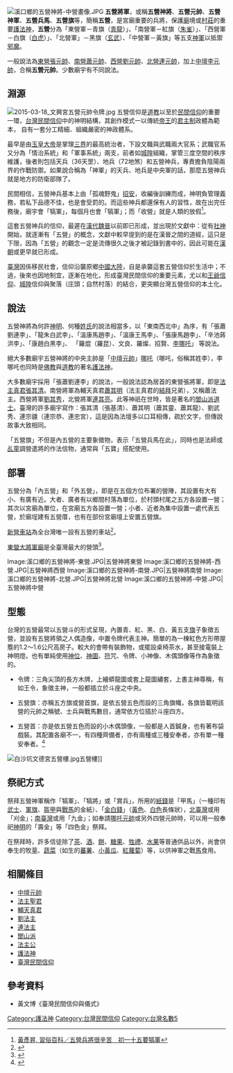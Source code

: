 [[File:溪口鄉的五營神將-中營畫像.JPG|thumb]] 
'''五營將軍'''，或稱'''五營神將'''、'''五營元帥'''、'''五營神軍'''、'''五營兵馬'''、'''五營旗'''等，簡稱'''五營'''，是宮廟重要的兵將，保護[[廟|廟]]境或[[村莊|村莊]]的重要[[護法神|護法神]]，'''五營'''分為「東營軍－青旗（[[青龍|青龍]]）」、「南營軍－紅旗（[[朱雀|朱雀]]）」、「西營軍－白旗（[[白虎|白虎]]）」、「北營軍」－黑旗（[[玄武|玄武]]）、「中營軍－黃旗」等五支[[神|神]][[軍|軍]]以抵禦[[邪魔|邪魔]]。

一般說法為[[張其清|東營張元帥]]、[[蕭其明|南營蕭元帥]]、[[劉其秀|西營劉元帥]]、[[連其亮|北營連元帥]]，加上[[中壇元帥|中壇李元帥]]，合稱'''五營元帥'''。少數廟宇有不同說法。

== 淵源 ==
[[File:2015-03-18_文興宮五營元帥令牌.jpg|thumb]]
五營信仰是[[道教|道教]]以至於[[民間信仰|民間信仰]]的重要一環，[[台灣民間信仰|台灣民間信仰]]中的神明結構，其創作模式一以傳統[[帝王|帝王]]的[[君主制|君主制]]政體為範本， 自有一套分工精細、組織嚴密的神政體系。   
   
最早是由[[玉皇大帝|玉皇大帝]]是掌理[[三界|三界]]的最高統治者，下設文職與武職兩大官系；武職官系又分為「情治系統」和「軍事系統」兩支，前者如[[城隍|城隍]]組織，掌管三度空間的秩序維護，後者則包括天兵（36天罡）、地兵（72地煞）和五營神兵，專責擔負陰陽兩界的作戰防禦。如果說合稱為「神軍」的天兵、地兵是中央軍的話，那麼五營神兵就是地方的防衛部隊了。       

民間相信，五營神兵基本上由「孤魂野鬼」[[招安|招安]]，收編後訓練而成，神明負管理義務，若私下品德不佳，也是會受罰的。而這些神兵都還保有人的習性，故在出完任務後，廟宇會「犒軍」，每個月也會「犒軍」；而「收營」就是人類的放假<ref>[https://bobee.nownews.com/20190621-29919?fbclid=IwAR1v5I5a186qSgby8a9Wkx8OsbJuEDK77LJmO-dfJCftPtQTwXxjRdOgMe0 黃彥昇, 習俗百科／五營兵將很辛苦　初一十五要犒軍]</ref>。

這套五營神兵的信仰，最遲在[[漢代|漢代]][[魏晉|魏晉]]以前即已形成，並出現於文獻中：從有[[社神|社神]]開始，就逐漸有「五營」的概念，文獻中較早提到的是在漢晉之間的道經，這只是下限，因為「五營」的觀念一定是流傳很久之後才被記錄到書中的，因此可能在[[漢朝|漢朝]]或更早就已形成。

[[臺灣|臺灣]]因係移民社會，信仰沿襲原鄉[[中國大陸|中國大陸]]，自是承襲這套五營信仰於生活中；不過，後來也因地制宜，逐漸在地化，形成臺灣民間信仰的重要元素，尤以和[[王爺信仰|王爺信仰]]、[[城隍|城隍]]信仰與聚落（庄頭；自然村落）的結合，更突顯台灣五營信仰的本土化。

== 說法 ==
五營神將為何許[[神明|神明]]、何種[[姓氏|姓氏]]的說法相當多，以「東南西北中」為序，有「張蕭劉連李」、「龍朱白武李」、「溫康馬趙李」、「溫康王馬李」、「張康馬趙李」、「辛池蔣洪李」、「康趙白黑李」、 「羅焜（羅昆）、文良、羅燦、招賢、[[李哪吒|李哪吒]]」 等說法。

絕大多數廟宇五營神將的中央主帥是「[[中壇元帥|中壇元帥]]」[[哪吒|哪吒]]（哪吒，俗稱其姓李），李哪吒也同時是[[佛教|佛教]]與[[道教|道教]]的著名[[護法神|護法神]]。

大多數廟宇採用「張蕭劉連李」的說法，一般說法認為居首的東營張將軍，即是[[法主真君|法主真君]][[張其清|張其清]]。南營將軍為輔天真君[[蕭其明|蕭其明]]（法主真君的[[結拜|結拜]]兄弟），又稱蕭法主。西營將軍[[劉其秀|劉其秀]]，北營將軍[[連其亮|連其亮]]。此等神祇在世時，皆是著名的[[閭山派|閭山派]][[道士|道士]]。臺灣的許多廟宇寫作：張其清（張基清）、蕭其明（蕭其靈、蕭其龍）、劉武秀、連宗疆（連宗恭、連忠宮），這是因為法壇多以口耳相傳，疏於文字，但傳說故事大致相同。

「五營旗」不但是內五營的主要象徵物，表示「五營兵馬在此」，同時也是法師或[[乩童|乩童]]調營遣將的作法信物，通常與「五寶」搭配使用。

== 部署 ==
五營分為「內五營」和「外五營」，即是在五個方位布署的營陣，其設置有大有小、有廣有近。大者、廣者有以鄉間村落為單位，於村頭村尾之五方各設置一營；其次以宮廟為單位，在宮廟五方各設置一營；小者、近者為集中設置一處代表五營，於廟埕建有五營厝，也有在部份宮廟壇上安置五營旗。

[[新營車站|新營車站]]為全台灣唯一設有五營的車站<ref name="曾鴻儒">{{Cite news|url=http://news.ltn.com.tw/news/life/paper/292968|title=新營火車站區 竟有5座廟|author=曾鴻儒、楊金城|date=2009-04-05|work=|publisher=《自由時報》|accessdate=2017-01-15|language=zh-tw|archive-date=2019-05-02|archive-url=https://web.archive.org/web/20190502204553/https://news.ltn.com.tw/news/life/paper/292968|dead-url=no}}</ref>。

[[東營大將軍廟|東營大將軍廟]]是全臺灣最大的營頭<ref name="林宜樟">{{Cite news|url=https://news.ltn.com.tw/news/life/breakingnews/3006246|title=全國最大東營將軍廟信徒愛戴 順天宮主神曾醋勁大發|author=林宜樟|language=zh-tw|newspaper=自由時報|date=2019-12-11|accessdate=2022-01-05|archive-date=2022-04-03|archive-url=https://web.archive.org/web/20220403042555/https://news.ltn.com.tw/news/life/breakingnews/3006246}}</ref>。

<gallery>
Image:溪口鄉的五營神將-東營.JPG|五營神將東營
Image:溪口鄉的五營神將-西營.JPG|五營神將西營
Image:溪口鄉的五營神將-南營.JPG|五營神將南營
Image:溪口鄉的五營神將-北營.JPG|五營神將北營
Image:溪口鄉的五營神將-中營.JPG|五營神將中營
</gallery>
== 型態 ==
台灣的五營最常以五營斗的形式呈現，內置青、紅、黑、白、黃五支[[旗|旗]]子象徵五營，並設有五營將領之人偶造像，中置令牌代表主神。簡單的為一棟紅色方形帶屋簷的1.2～1.6公尺高房子。較大的會帶有裝飾物，或擺設桌椅茶水，甚至接電裝上神明燈。也有單純使用[[神位|神位]]、[[佛祖漆|神圖]]、[[符|符]]咒、令牌、小神像、木偶頭像等作為象徵的。

* 令牌：三角尖頂的長方木牌，上繪蟒龍圖或套上龍圖繡套，上書主神尊稱，有如王令，象徵主神，一般都插立於斗座之中央。

* 五營旗：亦稱五方旗或營首旗，是依五營五色而設的三角旗幟，各旗皆載明該營的元帥之稱號、士兵與戰馬數目，通常依方位插於斗座四方。

* 五營首：亦是依五營五色而設的小木偶頭像，一般都是人首鍼身，也有著布袋戲裝。其配置各廟不一，有四種齊備者，亦有兩種或三種安奉者，亦有單一種安奉者。<ref>{{Cite web |url=http://www.yuhlonggong.com/index.php?option=com_content&view=article&id=138:2011-01-09-14-35-08&catid=42:2011-01-07-05-52-56 |title=五營將帥聖紀 |accessdate=2020-02-15 |archive-date=2020-10-22 |archive-url=https://web.archive.org/web/20201022063828/http://www.yuhlonggong.com/index.php?option=com_content&view=article&id=138:2011-01-09-14-35-08&catid=42:2011-01-07-05-52-56 |dead-url=no }}</ref>

[[File:白沙坑文德宮五營樓.jpg|thumb]]五營樓]]

== 祭祀方式 ==
祭拜五營神軍稱作「犒軍」、「犒將」或「賞兵」，所用的[[紙錢|紙錢]]是「甲馬」（一種印有[[武士|武士]]、[[軍旗|軍旗]]、[[盔甲|盔甲]]與[[馬匹|戰馬]]的金紙）、「[[金白錢|金白錢]]」（[[黃色|黃色]]、[[白色|白色]]長條狀），[[北臺灣|北臺灣]]或用「刈金」；[[南臺灣|南臺灣]]或用「九金」；如奉請[[哪吒|哪吒]][[元帥|元帥]]或另外四營元帥時，可以用一般奉祀[[神明|神明]]的「壽金」等「四色金」祭拜。

在祭拜時，許多信徒除了[[茶|茶]]、[[酒|酒]]、[[餅|餅]]、[[糖果|糖果]]、[[牲禮|牲禮]]、[[水果|水果]]等普通供品以外，尚會供奉生的牧[[草|草]]、[[蔬菜|蔬菜]]（如生的[[蕃薯|蕃薯]]、[[小黃瓜|小黃瓜]]、[[紅蘿蔔|紅蘿蔔]]）等，以供神軍之戰[[馬|馬]]食用。

== 相關條目 ==
{{Commons category|Generals of Five Camps}}

*[[哪吒|中壇元帥]]
*[[法主聖君|法主聖君]]
*[[輔天真君|輔天真君]]
*[[劉志達|劉法主]]
*[[連光陽|連法主]]
*[[閭山派|閭山派]]
*[[法主公|法主公]]
*[[護法神|護法神]]
*[[臺灣民間信仰|臺灣民間信仰]]

==參考資料==
{{Reflist}}
*黃文博《臺灣民間信仰與儀式》

[[Category:護法神|Category:護法神]]

[[Category:台灣民間信仰|Category:台灣民間信仰]]
[[Category:台灣名數5|Category:台灣名數5]]